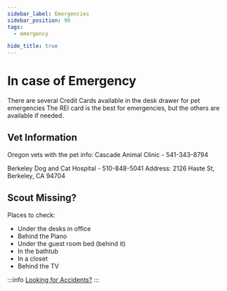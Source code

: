 ```yaml
---
sidebar_label: Emergencies
sidebar_position: 99
tags:
  - emergency

hide_title: true
---
```


# In case of Emergency

There are several Credit Cards available in the desk drawer for pet emergencies <i class="fa-solid fa-cat"></i>
The REI card is the best for emergencies, but the others are available if needed.

## Vet Information

Oregon vets with the pet info:
Cascade Animal Clinic - 541-343-8794

Berkeley Dog and Cat Hospital - 510-848-5041
Address: 2126 Haste St, Berkeley, CA 94704



## Scout Missing?

Places to check:

- Under the desks in office
- Behind the Piano
- Under the guest room bed (behind it)
- In the bathtub
- In a closet
- Behind the TV

:::info [Looking for Accidents?](/docs/house/accidents)
:::
